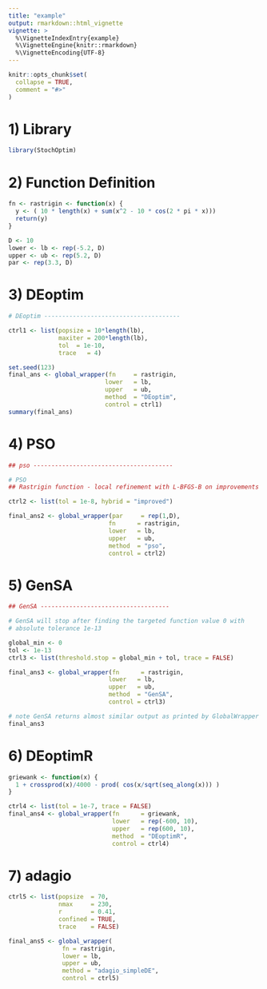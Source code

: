 ```yaml
---
title: "example"
output: rmarkdown::html_vignette
vignette: >
  %\VignetteIndexEntry{example}
  %\VignetteEngine{knitr::rmarkdown}
  %\VignetteEncoding{UTF-8}
---
```


```r
knitr::opts_chunk$set(
  collapse = TRUE,
  comment = "#>"
)
```

# 1) Library
```r
library(StochOptim)
```


# 2) Function Definition
```r
fn <- rastrigin <- function(x) {
  y <- ( 10 * length(x) + sum(x^2 - 10 * cos(2 * pi * x)))
  return(y)
}

D <- 10
lower <- lb <- rep(-5.2, D)
upper <- ub <- rep(5.2, D)
par <- rep(3.3, D)
```

# 3) DEoptim
```r
# DEoptim --------------------------------------

ctrl1 <- list(popsize = 10*length(lb),
              maxiter = 200*length(lb),
              tol  = 1e-10,
              trace   = 4)

set.seed(123)
final_ans <- global_wrapper(fn     = rastrigin,
                           lower   = lb,
                           upper   = ub,
                           method  = "DEoptim",
                           control = ctrl1)
summary(final_ans)
```

# 4) PSO
```r
## pso ---------------------------------------

# PSO
## Rastrigin function - local refinement with L-BFGS-B on improvements

ctrl2 <- list(tol = 1e-8, hybrid = "improved")

final_ans2 <- global_wrapper(par     = rep(1,D),
                            fn      = rastrigin,
                            lower   = lb,
                            upper   = ub,
                            method  = "pso",
                            control = ctrl2)
```

# 5) GenSA
```r
## GenSA ------------------------------------

# GenSA will stop after finding the targeted function value 0 with
# absolute tolerance 1e-13

global_min <- 0
tol <- 1e-13
ctrl3 <- list(threshold.stop = global_min + tol, trace = FALSE)

final_ans3 <- global_wrapper(fn      = rastrigin,
                            lower   = lb,
                            upper   = ub,
                            method  = "GenSA",
                            control = ctrl3)

# note GenSA returns almost similar output as printed by GlobalWrapper
final_ans3
```

# 6) DEoptimR

```r
griewank <- function(x) {
  1 + crossprod(x)/4000 - prod( cos(x/sqrt(seq_along(x))) )
}

ctrl4 <- list(tol = 1e-7, trace = FALSE)
final_ans4 <- global_wrapper(fn      = griewank,
                             lower   = rep(-600, 10),
                             upper   = rep(600, 10),
                             method  = "DEoptimR",
                             control = ctrl4)
```

# 7) adagio

```r
ctrl5 <- list(popsize  = 70, 
              nmax     = 230,
              r        = 0.41, 
              confined = TRUE, 
              trace    = FALSE)

final_ans5 <- global_wrapper(
               fn = rastrigin, 
               lower = lb, 
               upper = ub, 
               method = "adagio_simpleDE", 
               control = ctrl5)
```
